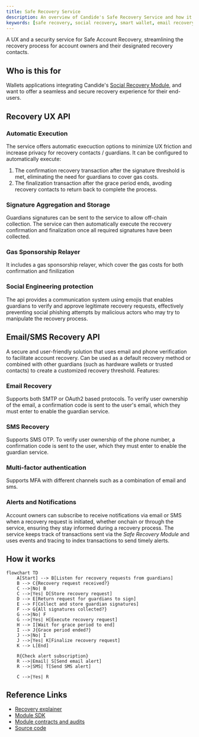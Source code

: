 ```yaml
---
title: Safe Recovery Service
description: An overview of Candide's Safe Recovery Service and how it works. Features signature aggregation, gas sponsorship, recovery request monitoring, signature storage, and auto-execution.
keywords: [safe recovery, social recovery, smart wallet, email recovery, guardian recovery]
---
```


A UX and a security service for Safe Account Recovery, streamlining the recovery process for account owners and their designated recovery contacts.

## Who is this for

Wallets applications integrating Candide's [Social Recovery Module](https://github.com/candidelabs/candide-contracts), and want to offer a seamless and secure recovery experience for their end-users.

## Recovery UX API

### Automatic Execution
The service offers automatic execuction options to minimize UX friction and increase privacy for recovery contacts / guardians. 
It can be configured to automatically execute:

1. The confirmation recovery transaction after the signature threshold is met, eliminating the need for guardians to cover gas costs.
2. The finalization transaction after the grace period ends, avoding recovery contacts to return back to complete the process.

### Signature Aggregation and Storage
Guardians signatures can be sent to the service to allow off-chain collection. The service can then automatically execute the recovery confirmation and finalization
once all required signatures have been collected.

### Gas Sponsorship Relayer
It includes a gas sponsorship relayer, which cover the gas costs for both confirmation and finilization

### Social Engineering protection
The api provides a communication system using emojis that enables guardians to verify and approve legitimate recovery requests, effectively preventing social phishing 
attempts by malicious actors who may try to manipulate the recovery process.

## Email/SMS Recovery API 

A secure and user-friendly solution that uses email and phone verification to facilitate account recovery. Can be used as a default recovery method or 
combined with other guardians (such as hardware wallets or trusted contacts) to create a customized recovery threshold. Features:

### Email Recovery
Supports both SMTP or OAuth2 based protocols. To verify user ownership of the email, a confirmation code is sent to the user's email, which they must enter to enable the guardian service.

### SMS Recovery
Supports SMS OTP. To verify user ownership of the phone number, a confirmation code is sent to the user, which they must enter to enable the guardian service.

### Multi-factor authentication
Supports MFA with different channels such as a combination of email and sms.

### Alerts and Notifications
Account owners can subscribe to receive notifications via email or SMS when a recovery request is initiated, whether onchain or through the service, ensuring they stay informed during a recovery process.
The service keeps track of transactions sent via the *Safe Recovery Module* and uses events and tracing to index transactions to send timely alerts.  

## How it works

```mermaid
flowchart TD
    A[Start] --> B[Listen for recovery requests from guardians]
    B --> C{Recovery request received?}
    C -->|No| B
    C -->|Yes| D[Store recovery request]
    D --> E[Return request for guardians to sign]
    E --> F[Collect and store guardian signatures]
    F --> G{All signatures collected?}
    G -->|No| F
    G -->|Yes| H[Execute recovery request]
    H --> I[Wait for grace period to end]
    I --> J{Grace period ended?}
    J -->|No| I
    J -->|Yes| K[Finalize recovery request]
    K --> L[End]
    
    R{Check alert subscription}
    R -->|Email| S[Send email alert]
    R -->|SMS| T[Send SMS alert]
    
    C -->|Yes| R
```

## Reference Links

- [Recovery explainer](/blog/making-accounts-recoverable)
- [Module SDK](/wallet/plugins/recovery-with-guardians)
- [Module contracts and audits](https://github.com/candidelabs/candide-contracts)
- [Source code](https://github.com/candidelabs/safe-recovery-service)

